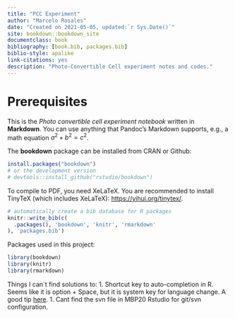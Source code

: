 ```yaml
--- 
title: "PCC Experiment"
author: "Marcelo Rosales"
date: "Created on 2021-05-05, updated:`r Sys.Date()`"
site: bookdown::bookdown_site
documentclass: book
bibliography: [book.bib, packages.bib]
biblio-style: apalike
link-citations: yes
description: "Photo-Convertible Cell experiment notes and codes."
---
```


# Prerequisites

This is the _Photo convertible cell experiment notebook_ written in **Markdown**. You can use anything that Pandoc's Markdown supports, e.g., a math equation $a^2 + b^2 = c^2$.

The **bookdown** package can be installed from CRAN or Github:

```r
install.packages("bookdown")
# or the development version
# devtools::install_github("rstudio/bookdown")
```

To compile to PDF, you need XeLaTeX. You are recommended to install TinyTeX (which includes XeLaTeX): <https://yihui.org/tinytex/>.

```r
# automatically create a bib database for R packages
knitr::write_bib(c(
  .packages(), 'bookdown', 'knitr', 'rmarkdown'
), 'packages.bib')
```

Packages used in this project:  

```r

library(bookdown)
library(knitr)
library(rmarkdown)
```

Things I can`t find solutions to:
1. Shortcut key to auto-completion in R. Seems like it is option + Space, but it is system key for language change. A good tip [here](https://www.r-bloggers.com/2020/05/rstudio-shortcuts-and-tips/). 
1. Cant find the svn file in MBP20 Rstudio for git/svn configuration.
